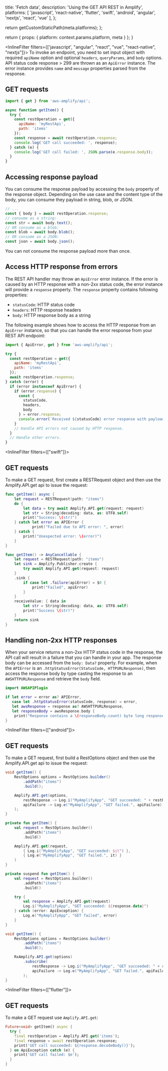 
  title: 'Fetch data',
  description: 'Using the GET API REST in Amplify',
  platforms: [
    'javascript',
    'react-native',
    'flutter',
    'swift',
    'android',
    'angular',
    'nextjs',
    'react',
    'vue'
  ],
};

  return getCustomStaticPath(meta.platforms);
};

  return {
    props: {
      platform: context.params.platform,
      meta
    }
  };
}

<InlineFilter filters={['javascript', "angular", "react", "vue", "react-native", "nextjs"]}>
To invoke an endpoint, you need to set input object with required `apiName` option and optional `headers`, `queryParams`, and `body` options. API status code response > 299 are thrown as an `ApiError` instance. The error instance provides `name` and `message` properties parsed from the response.

## GET requests

```javascript
import { get } from 'aws-amplify/api';

async function getItem() {
  try {
    const restOperation = get({ 
      apiName: 'myRestApi',
      path: 'items' 
    });
    const response = await restOperation.response;
    console.log('GET call succeeded: ', response);
  } catch (e) {
    console.log('GET call failed: ', JSON.parse(e.response.body));
  }
}
```

## Accessing response payload

You can consume the response payload by accessing the `body` property of the response object. Depending on the use case and the content type of the body, you can consume they payload in string, blob, or JSON.

```javascript
// ...
const { body } = await restOperation.response;
// consume as a string:
const str = await body.text();
// OR consume as a blob:
const blob = await body.blob();
// OR consume as a JSON:
const json = await body.json();
```

<Callout warning>

You can not consume the response payload more than once.

</Callout>

## Access HTTP response from errors

The REST API handler may throw an `ApiError` error instance. If the error is caused by an HTTP response with a non-2xx status code, the error instance will provide a `response` property. The `response` property contains following
properties:
* `statusCode`: HTTP status code
* `headers`: HTTP response headers
* `body`: HTTP response body as a string

The following example shows how to access the HTTP response from an `ApiError` instance, so that you can handle the 
error response from your REST API endpoint:

```javascript
import { ApiError, get } from 'aws-amplify/api';

try {
  const restOperation = get({ 
    apiName: 'myRestApi',
    path: 'items' 
  });
  await restOperation.response;
} catch (error) {
  if (error instanceof ApiError) {
    if (error.response) {
      const { 
        statusCode, 
        headers, 
        body 
      } = error.response;
      console.error(`Received ${statusCode} error response with payload: ${body}`);
    }
    // Handle API errors not caused by HTTP response.
  }
  // Handle other errors.
}
```
</InlineFilter>

<InlineFilter filters={["swift"]}>
## GET requests

To make a GET request, first create a RESTRequest object and then use the Amplify.API.get api to issue the request:

<BlockSwitcher>

<Block name="Async/Await">

```swift
func getItem() async {
    let request = RESTRequest(path: "items")
    do {
        let data = try await Amplify.API.get(request: request)
        let str = String(decoding: data, as: UTF8.self)
        print("Success: \(str)")
    } catch let error as APIError {
            print("Failed due to API error: ", error)
    } catch {
        print("Unexpected error: \(error)")
    }
}
```

</Block>

<Block name="Combine">

```swift
func getItem() -> AnyCancellable {
    let request = RESTRequest(path: "items")
    let sink = Amplify.Publisher.create {
        try await Amplify.API.get(request: request)
    }
    .sink {
        if case let .failure(apiError) = $0 {
            print("Failed", apiError)
        }
    }
    receiveValue: { data in
        let str = String(decoding: data, as: UTF8.self)
        print("Success \(str)")
    }
    return sink
}
```

</Block>

</BlockSwitcher>

## Handling non-2xx HTTP responses

When your service returns a non-2xx HTTP status code in the response, the API call will result in a failure that you can handle in your app. The response body can be accessed from the `body: Data?` property. For example, when the `APIError` is an `.httpStatusError(StatusCode, HTTPURLResponse)`, then access the response body by type casting the response to an `AWSHTTPURLResponse` and retrieve the `body` field.

```swift
import AWSAPIPlugin
```

```swift
if let error = error as? APIError,
   case let .httpStatusError(statusCode, response) = error,
   let awsResponse = response as? AWSHTTPURLResponse,
   let responseBody = awsResponse.body {
    print("Response contains a \(responseBody.count) byte long response body with status code: \(statusCode)")
}
```
</InlineFilter>

<InlineFilter filters={["android"]}>
## GET requests

To make a GET request, first build a RestOptions object and then use the Amplify.API.get api to issue the request:

<BlockSwitcher>
<Block name="Java">

```java
void getItem() {
    RestOptions options = RestOptions.builder()
        .addPath("items")
        .build();

    Amplify.API.get(options,
        restResponse -> Log.i("MyAmplifyApp", "GET succeeded: " + restResponse),
        apiFailure -> Log.e("MyAmplifyApp", "GET failed.", apiFailure)
    );
}
```

</Block>
<Block name="Kotlin - Callbacks">

```kotlin
private fun getItem() {
    val request = RestOptions.builder()
        .addPath("items")
        .build()

    Amplify.API.get(request,
        { Log.i("MyAmplifyApp", "GET succeeded: $it") },
        { Log.e("MyAmplifyApp", "GET failed.", it) }
    )
}
```

</Block>
<Block name="Kotlin - Coroutines">

```kotlin
private suspend fun getItem() {
    val request = RestOptions.builder()
        .addPath("items")
        .build()

    try {
        val response = Amplify.API.get(request)
        Log.i("MyAmplifyApp", "GET succeeded: ${response.data}")
    } catch (error: ApiException) {
        Log.e("MyAmplifyApp", "GET failed", error)
    }
}
```

</Block>
<Block name="RxJava">

```java
void getItem() {
    RestOptions options = RestOptions.builder()
        .addPath("items")
        .build();

    RxAmplify.API.get(options)
        .subscribe(
            restResponse -> Log.i("MyAmplifyApp", "GET succeeded: " + restResponse),
            apiFailure -> Log.e("MyAmplifyApp", "GET failed.", apiFailure)
        );
}
```

</Block>
</BlockSwitcher>

</InlineFilter>

<InlineFilter filters={["flutter"]}>
## GET requests

To make a GET request use `Amplify.API.get`:


```dart
Future<void> getItem() async {
  try {
    final restOperation = Amplify.API.get('items');
    final response = await restOperation.response;
    print('GET call succeeded: ${response.decodeBody()}');
  } on ApiException catch (e) {
    print('GET call failed: $e');
  }
}
```
</InlineFilter>
